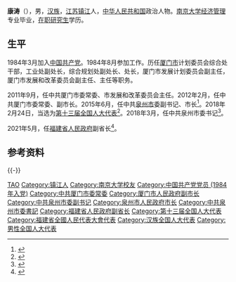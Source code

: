 '''康涛'''（{{bd|1963年|4月||catIdx=Kang康}}），男，[[汉族|汉族]]，[[江苏|江苏]][[镇江|镇江]]人，[[中华人民共和国|中华人民共和国]]政治人物。[[南京大学|南京大学]][[经济管理|经济管理]]专业毕业，[[在职研究生|在职研究生]]学历。

== 生平 ==
1984年3月加入[[中国共产党|中国共产党]]。1984年8月参加工作。历任[[厦门市|厦门市]]计划委员会综合处干部，工业处副处长，综合规划处副处长、处长，厦门市发展计划委员会副主任，厦门市发展和改革委员会副主任、主任等职务。

2011年9月，任中共厦门市委常委、市发展和改革委员会主任。2012年2月，任中共厦门市委常委、副市长。2015年6月，任中共[[泉州市|泉州市]]委副书记、市长<ref>{{cite web |url=http://news.sohu.com/20150623/n415472691.shtml |language= |title=康涛被推荐为福建泉州市长人选 市委书记待补 |publisher=澎湃新闻 |date=2015-06-23 |accessdate= |archive-date=2019-01-15 |archive-url=https://web.archive.org/web/20190115182335/http://news.sohu.com/20150623/n415472691.shtml |dead-url=no }}</ref>。2018年2月24日，当选为[[第十三届全国人大代表|第十三届全国人大代表]]<ref>{{Cite web|title=（受权发布）中华人民共和国第十三届全国人民代表大会代表名单|url=http://www.chinanews.com/gn/2018/02-25/8453959.shtml|accessdate=2021-02-13|work=中新网|archive-date=2018-02-27|archive-url=https://web.archive.org/web/20180227031724/http://www.chinanews.com/gn/2018/02-25/8453959.shtml|dead-url=no}}</ref>。2018年3月，任中共泉州市委书记<ref>{{Cite web|url=http://news.sina.com.cn/c/2018-03-29/doc-ifyssykn2912280.shtml|title=康涛任泉州市委书记 郑新聪不再担任|accessdate=2018-03-29|work=新浪网|archive-date=2019-05-20|archive-url=https://web.archive.org/web/20190520205854/http://news.sina.com.cn/c/2018-03-29/doc-ifyssykn2912280.shtml|dead-url=no}}</ref>。

2021年5月，任[[福建省人民政府|福建省人民政府]]副省长<ref>{{Cite web|title=康涛、黄海昆任福建省副省长(简历)_中国经济网——国家经济门户|url=http://district.ce.cn/newarea/sddy/202105/27/t20210527_36596082.shtml|access-date=2021-05-27|work=district.ce.cn|archive-date=2021-05-27|archive-url=https://web.archive.org/web/20210527130245/http://district.ce.cn/newarea/sddy/202105/27/t20210527_36596082.shtml|dead-url=no}}</ref>。

== 参考资料 ==
{{reflist}}

{{-}}
{{start box}}
{{s-ppo|cpc}}
{{s-before|[[郑新聪|郑新聪]]}}
{{s-title|[[中国共产党泉州市委员会|中国共产党泉州市委员会]]书记|2018年3月－2021年7月}}
{{s-after|[[王永礼|王永礼]]}}
{{s-gov|prc}}
{{s-before|[[郑新聪|郑新聪]]}}
{{s-title|[[泉州市人民政府|泉州市人民政府]]市长|2015年7月－2018年7月}}
{{s-after|[[王永礼|王永礼]]}}
{{end box}}
{{福建省领导人}}

{{Authority control}}
{{DEFAULTSORT:Kang康}}
[[Category:康姓|TAO]]
[[Category:镇江人|Category:镇江人]]
[[Category:南京大学校友|Category:南京大学校友]]
[[Category:中国共产党党员_(1984年入党)|Category:中国共产党党员 (1984年入党)]]
[[Category:中共厦门市委常委|Category:中共厦门市委常委]]
[[Category:厦门市人民政府副市长|Category:厦门市人民政府副市长]]
[[Category:中共泉州市委副书记|Category:中共泉州市委副书记]]
[[Category:泉州市人民政府市长|Category:泉州市人民政府市长]]
[[Category:中共泉州市委書記|Category:中共泉州市委書記]]
[[Category:福建省人民政府副省长|Category:福建省人民政府副省长]]
[[Category:第十三届全国人大代表|Category:第十三届全国人大代表]]
[[Category:福建省全國人民代表大會代表|Category:福建省全國人民代表大會代表]]
[[Category:汉族全国人大代表|Category:汉族全国人大代表]]
[[Category:男性全国人大代表|Category:男性全国人大代表]]